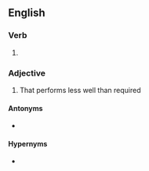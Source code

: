 ==English==

===Verb===
{{head|en|verb form}}

# {{present participle of|underperform|lang=en|nocat=1}}

===Adjective===
{{en-adj}}

# That performs less well than required

====Antonyms====
* {{l|en|overperforming}}

====Hypernyms====
* {{l|en|performing}}